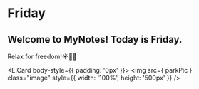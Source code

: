 
# Friday

## Welcome to MyNotes! Today is Friday.

Relax for freedom!☀️🌈🦊

<ElCard body-style={{ padding: '0px' }}>
  <img
    src={ parkPic }
    class="image"
    style={{ width: '100%', height: '500px' }}
  />
</ElCard>

